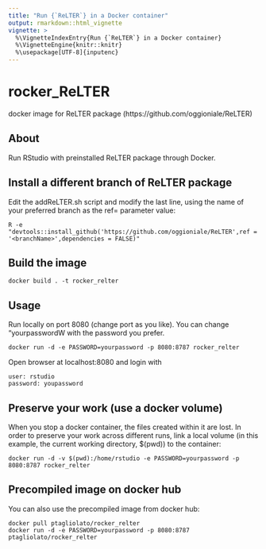 ```yaml
---
title: "Run {`ReLTER`} in a Docker container"
output: rmarkdown::html_vignette
vignette: >
  %\VignetteIndexEntry{Run {`ReLTER`} in a Docker container}
  %\VignetteEngine{knitr::knitr}
  %\usepackage[UTF-8]{inputenc}
---
```


# rocker_ReLTER
docker image for ReLTER package (https://github.com/oggioniale/ReLTER)

## About
Run RStudio with preinstalled ReLTER package through Docker.

## Install a different branch of ReLTER package
Edit the addReLTER.sh script and modify the last line, using the name of your preferred branch as the ref= parameter value:

    R -e "devtools::install_github('https://github.com/oggioniale/ReLTER',ref = '<branchName>',dependencies = FALSE)"
  
## Build the image

    docker build . -t rocker_relter

## Usage
Run locally on port 8080 (change port as you like).
You can change "yourpasswordW with the password you prefer.

    docker run -d -e PASSWORD=yourpassword -p 8080:8787 rocker_relter

Open browser at localhost:8080 and login with

    user: rstudio
    password: youpassword

## Preserve your work (use a docker volume)
When you stop a docker container, the files created within it are lost. In order to preserve your work across 
different runs, link a local volume (in this example, the current working directory, $(pwd)) to the container:

    docker run -d -v $(pwd):/home/rstudio -e PASSWORD=yourpassword -p 8080:8787 rocker_relter

## Precompiled image on docker hub
You can also use the precompiled image from docker hub:

    docker pull ptagliolato/rocker_relter
    docker run -d -e PASSWORD=yourpassword -p 8080:8787 ptagliolato/rocker_relter
